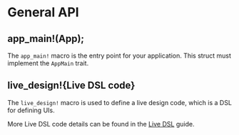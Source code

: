 # General API

## app_main!(App);

The `app_main!` macro is the entry point for your application. This struct must implement the `AppMain` trait.

## live_design!\{Live DSL code\}

The `live_design!` macro is used to define a live design code, which is a DSL for defining UIs.

More Live DSL code details can be found in the [Live DSL](/guide/live-DSL/index) guide.
